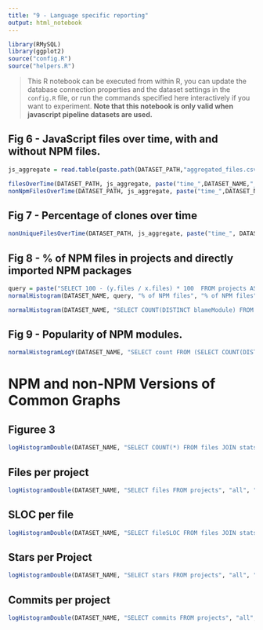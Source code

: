 ```yaml
---
title: "9 - Language specific reporting"
output: html_notebook
---
```


```r
library(RMySQL)
library(ggplot2)
source("config.R")
source("helpers.R")
```

> This R notebook can be executed from within R, you can update the database connection properties and the dataset settings in the `config.R` file, or run the commands specified here interactively if you want to experiment. **Note that this notebook is only valid when javascript pipeline datasets are used.**

## Fig 6 - JavaScript files over time, with and without NPM files.

```r
js_aggregate = read.table(paste.path(DATASET_PATH,"aggregated_files.csv"), header = F, col.names = c("time", 1:32), colClasses = rep("integer", 33))
```

```r
filesOverTime(DATASET_PATH, js_aggregate, paste("time_",DATASET_NAME,"_files_bw.pdf", sep = ""))
nonNpmFilesOverTime(DATASET_PATH, js_aggregate, paste("time_",DATASET_NAME,"_files_nonpm_bw.pdf", sep = ""))
```



## Fig 7 -  Percentage of clones over time

```r
nonUniqueFilesOverTime(DATASET_PATH, js_aggregate, paste("time_", DATASET_NAME, "_dup_bw.pdf", sep = ""))
```



## Fig 8 - % of NPM files in projects and directly imported NPM packages

```r
query = paste("SELECT 100 - (y.files / x.files) * 100  FROM projects AS x JOIN ", DATASET_NAME, "_nonpm.projects AS y ON x.projectId = y.projectId WHERE x.files != y.files", sep="")
normalHistogram(DATASET_NAME, query, "% of NPM files", "% of NPM files", "% of projects", "npm_proj_pct.pdf")
```

```r
normalHistogram(DATASET_NAME, "SELECT COUNT(DISTINCT blameModule) FROM files_nm JOIN files ON files_nm.fileId = files.fileId WHERE npmDepth > 0 GROUP BY projectId", "Direct Imports per Module", "# of modules directly imported", "% of projects", "npm_direct.pdf")
```

## Fig 9 - Popularity of NPM modules.

```r
normalHistogramLogY(DATASET_NAME, "SELECT count FROM (SELECT COUNT(DISTINCT projectId) AS count FROM files_nm JOIN files ON files_nm.fileId = files.fileId WHERE npmDepth> 0 GROUP BY blameModule) AS x WHERE count > 0", "Module popularity", "How many projects directly import a module", "# of modules", "npm_pop.pdf")
```

# NPM and non-NPM Versions of Common Graphs

## Figuree 3

```r
logHistogramDouble(DATASET_NAME, "SELECT COUNT(*) FROM files JOIN stats ON files.fileHash = stats.fileHash GROUP BY tokenHash", "all", "no NPM", "JavaScript", "Clone Group Size", "% of projects", "file-clone-group-sizes-npm.pdf")
```


## Files per project 

```r
logHistogramDouble(DATASET_NAME, "SELECT files FROM projects", "all", "no NPM", "JavaScript", "Files per Project", "% of projects", "Hist_files_per_project_npm.pdf")
```

## SLOC per file

```r
logHistogramDouble(DATASET_NAME, "SELECT fileSLOC FROM files JOIN stats ON files.fileHash = stats.fileHash ORDER BY RAND() LIMIT 1000000", "all", "no NPM", "JavaScript", "SLOC", "% of projects", "Hist_sloc_per_file_npm.pdf")
```

## Stars per Project

```r
logHistogramDouble(DATASET_NAME, "SELECT stars FROM projects", "all", "no NPM", "JavaScript", "Stars", "% of projects", "Hist_stars_per_project_js2.pdf", paste("SELECT stars FROM projects JOIN ", DATASET_NAME, ".projects AS x ON projects.projectId = x.projectId WHERE projects.files = x.files", sep=""))
```


## Commits per project

```r
logHistogramDouble(DATASET_NAME, "SELECT commits FROM projects", "all", "no NPM", "JavaScript", "Commits", "% of projects", "Hist_commits_per_project_js2.pdf", paste("SELECT commits FROM projects JOIN ", DATASET_NAME, ".projects AS x ON projects.projectId = x.projectId WHERE projects.files = x.files", sep=""))
```
